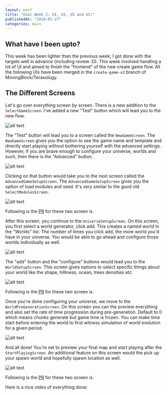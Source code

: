 ```yaml
---
layout: post
title: "GSoC Week 2: UI, UI, UI and UI!"
publishedAt: "2018-05-27"
categories: main
---
```


## What have I been upto?

This week has been lighter than the previous week; I got done with the targets well in advance (including review :D). This week involved handling a lot of UI and aimed to finish the "frontend" of the new create game flow. All the following UIs have been merged in the `create-game-v2` branch of MovingBlock/Terasology.

## The Different Screens

Let's go over everything screen by screen. There is a new addition to the `SelectGameScreen`. I've added a new "Test" button which will lead you to the new flow.

![alt text](/gsoc/creategamescreen.png)

The "Test" button will lead you to a screen called the `NewGameScreen`.
The `NewGameScreen` gives you the option to see the game name and template and directly start playing without bothering yourself with the advanced settings. However, if you are brave enough to configure your universe, worlds and such, then there is the "Advanced" button.

![alt text](/gsoc/newgamescreen.png)

Clicking on that button would take you to the next screen called the `AdvancedGameSetupScreen`. The `AdvancedGameSetupScreen` gives you the option of load modules and seed. It's very similar to the good old `SelectModulesScreen`.

![alt text](/gsoc/advancegamesetupscreen.png)

Following is the [PR](https://github.com/MovingBlocks/Terasology/pull/3367) for these two screen is.

After this screen, you continue to the `UniverseSetupScreen`. On this screen, you first select a world generator, click add. This creates a named world in the "Worlds" list. The number of times you click add, the more world you'd have in your universe. You would be able to go ahead and configure those worlds individually as well.

![alt text](/gsoc/universesetupscreen.png)

The "add" button and the "configure" buttons would lead you to the `WorldSetupScreen`. This screen gives options to select specific things about your world like the shape, hilliness, ocean, trees densities etc.

![alt text](/gsoc/worldsetupscreen.png)

Following is the [PR](https://github.com/MovingBlocks/Terasology/pull/3370) for these two screen is.

Once you're done configuring your universe, we move to the `WorldPreGenerationScreen`. On this screen you can the preview everything and also set the rate of time progression during pre-generation. Default to 0 which means chunks generate but game time is frozen. You can make time start before entering the world to first witness simulation of world evolution for a given period.

![alt text](/gsoc/worldpregenerationscreen.png)

And all done! You're set to preview your final map and start playing after the `StartPlayingScreen`. An additional feature on this screen would the pick up your spawn world and hopefully spawn location as well.

![alt text](/gsoc/startplayingscreen.png)

Following is the [PR](https://github.com/MovingBlocks/Terasology/pull/3372) for these two screen is.

Here is a nice video of everything done:

<Youtube id="pkn2MeNWK9k" />
